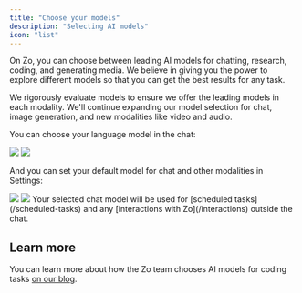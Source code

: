 ```yaml
---
title: "Choose your models"
description: "Selecting AI models"
icon: "list"
---
```


On Zo, you can choose between leading AI models for chatting, research, coding, and generating media. We believe in giving you the power to explore different models so that you can get the best results for any task.

We rigorously evaluate models to ensure we offer the leading models in each modality. We'll continue expanding our model selection for chat, image generation, and new modalities like video and audio.

You can choose your language model in the chat:

<Frame caption="Using the model selector in the chat">
  <img className="block dark:hidden" src="/screenshots/models-light.png" />
  <img className="hidden dark:block" src="/screenshots/models-dark.png" />
</Frame>

And you can set your default model for chat and other modalities in Settings:

<Frame caption="Selecting models in settings">
  <img className="block dark:hidden" src="/screenshots/settings-model-light.png" />
  <img className="hidden dark:block" src="/screenshots/settings-model-dark.png" />
</Frame>

<Info>
  Your selected chat model will be used for [scheduled tasks](/scheduled-tasks) and any [interactions with
  Zo](/interactions) outside the chat.
</Info>

## Learn more

You can learn more about how the Zo team chooses AI models for coding tasks [on our blog](https://zo.computer/blog/model-selection).
